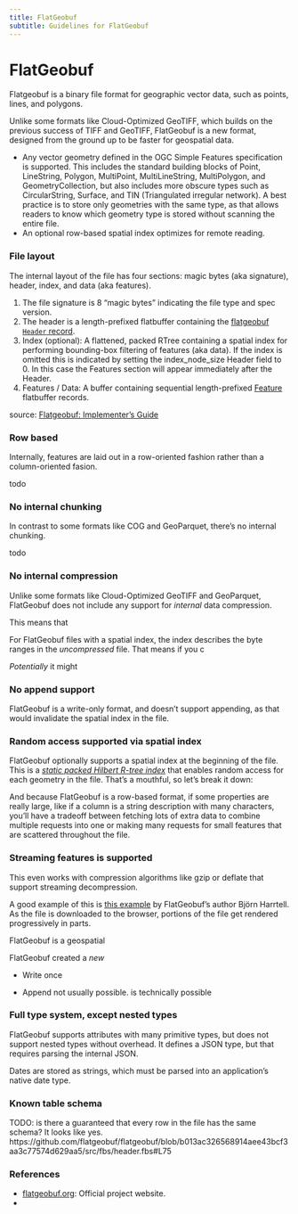 ```yaml
---
title: FlatGeobuf
subtitle: Guidelines for FlatGeobuf
---
```


# FlatGeobuf

Flatgeobuf is a binary file format for geographic vector data, such as points, lines, and polygons.

Unlike some formats like Cloud-Optimized GeoTIFF, which builds on the previous success of TIFF and GeoTIFF, FlatGeobuf is a new format, designed from the ground up to be faster for geospatial data.

- Any vector geometry defined in the OGC Simple Features specification is supported. This includes the standard building blocks of Point, LineString, Polygon, MultiPoint, MultiLineString, MultiPolygon, and GeometryCollection, but also includes more obscure types such as CircularString, Surface, and TIN (Triangulated irregular network). A best practice is to store only geometries with the same type, as that allows readers to know which geometry type is stored without scanning the entire file.
- An optional row-based spatial index optimizes for remote reading.

### File layout

The internal layout of the file has four sections: magic bytes (aka signature), header, index, and data (aka features).

1. The file signature is 8 “magic bytes” indicating the file type and spec version.
2. The header is a length-prefixed flatbuffer containing the [flatgeobuf `Header` record](https://github.com/flatgeobuf/flatgeobuf/blob/master/src/fbs/header.fbs#L67-L82).
3. Index (optional): A flattened, packed RTree containing a spatial index for performing bounding-box filtering of features (aka data). If the index is omitted this is indicated by setting the index_node_size Header field to 0. In this case the Features section will appear immediately after the Header.
4. Features / Data: A buffer containing sequential length-prefixed [Feature](https://github.com/flatgeobuf/flatgeobuf/blob/master/src/fbs/feature.fbs) flatbuffer records.

source: [Flatgeobuf: Implementer's Guide](https://worace.works/2022/03/12/flatgeobuf-implementers-guide/)

### Row based

Internally, features are laid out in a row-oriented fashion rather than a column-oriented fasion.

todo

### No internal chunking

In contrast to some formats like COG and GeoParquet, there's no internal chunking.

todo

### No internal compression

Unlike some formats like Cloud-Optimized GeoTIFF and GeoParquet, FlatGeobuf does not include any support for _internal_ data compression.

This means that

For FlatGeobuf files with a spatial index, the index describes the byte ranges in the _uncompressed_ file. That means if you c

_Potentially_ it might

### No append support

FlatGeobuf is a write-only format, and doesn't support appending, as that would invalidate the spatial index in the file.

### Random access supported via spatial index

FlatGeobuf optionally supports a spatial index at the beginning of the file. This is a [_static packed Hilbert R-tree index_](https://flatgeobuf.org/#specification) that enables random access for each geometry in the file. That's a mouthful, so let's break it down:

<!-- Keep in mind that since FlatGeobuf isn't chunked, -->

And because FlatGeobuf is a row-based format, if some properties are really large, like if a column is a string description with many characters, you'll have a tradeoff between fetching lots of extra data to combine multiple requests into one or making many requests for small features that are scattered throughout the file.

### Streaming features is supported

This even works with compression algorithms like gzip or deflate that support streaming decompression.

A good example of this is [this example](https://observablehq.com/@bjornharrtell/streaming-flatgeobuf) by FlatGeobuf's author Björn Harrtell. As the file is downloaded to the browser, portions of the file get rendered progressively in parts.

FlatGeobuf is a geospatial

FlatGeobuf created a _new_

- Write once

- Append not usually possible. is technically possible

### Full type system, except nested types

FlatGeobuf supports attributes with many primitive types, but does not support nested types without overhead. It defines a JSON type, but that requires parsing the internal JSON.

Dates are stored as strings, which must be parsed into an application's native date type.

### Known table schema

TODO: is there a guaranteed that every row in the file has the same schema? It looks like yes. https://github.com/flatgeobuf/flatgeobuf/blob/b013ac326568914aee43bcf3aa3c77574d629aa5/src/fbs/header.fbs#L75

### References

- [flatgeobuf.org](https://flatgeobuf.org/): Official project website.
-
